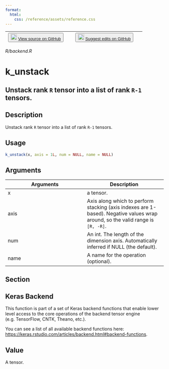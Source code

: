 ```yaml
---
format:
  html:
    css: /reference/assets/reference.css
---
```


| <button class="button"> ![](/reference/assets/GitHub-Mark-32px.png){width="20"} [View source on GitHub](https://github.com/rstudio/keras//blob/main/R/backend.R) </button> | <button class="button"> ![](/reference/assets/GitHub-Mark-32px.png){width="20"} [Suggest edits on GitHub](https://github.com/rstudio/keras//edit/main/R/backend.R) </button> |
|:------------------------------:|:--------------------------------------:|

*R/backend.R*

# k_unstack

## Unstack rank `R` tensor into a list of rank `R-1` tensors.

## Description
Unstack rank `R` tensor into a list of rank `R-1` tensors. 


## Usage
```r
k_unstack(x, axis = 1L, num = NULL, name = NULL) 
```

## Arguments
|Arguments|Description|
|---|---|
| x | a tensor. |
| axis | Axis along which to perform stacking (axis indexes are 1-based). Negative values wrap around, so the valid range is `[R, -R]`. |
| num | An int. The length of the dimension axis. Automatically inferred if NULL (the default). |
| name | A name for the operation (optional). |


## Section

## Keras Backend

This function is part of a set of Keras backend functions that enable lower level access to the core operations of the backend tensor engine (e.g. TensorFlow, CNTK, Theano, etc.). 

You can see a list of all available backend functions here: [https://keras.rstudio.com/articles/backend.html#backend-functions](https://keras.rstudio.com/articles/backend.html#backend-functions). 

## Value
A tensor. 




